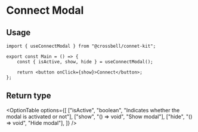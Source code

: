 
# Connect Modal

<div className="my-8">
	<ConnectModalExample />
</div>

## Usage

```tsx
import { useConnectModal } from "@crossbell/connet-kit";

export const Main = () => {
	const { isActive, show, hide } = useConnectModal();

	return <button onClick={show}>Connect</button>;
};
```

## Return type

<OptionTable
	options={[
		["isActive", "boolean", "Indicates whether the modal is activated or not"],
		["show", "() => void", "Show modal"],
		["hide", "() => void", "Hide modal"],
	]}
/>
